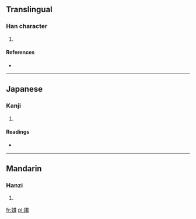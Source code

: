 ==Translingual==

===Han character===
{{Han char|rn=38|rad=女|as=10|sn=13|four=4444<sub>1</sub>|canj=女廿尸十 (VTSJ)}}

# {{defn|Han|sort=女10}}

====References====
* {{Han ref|kx=0268.080|dkj=06576|dj=0535.300|hdz=21071.020|uh=5AB6|ud=23222|bh=DD44|bd=56644}}

----

==Japanese==

===Kanji===
{{ja-kanji|grade=|rs=女10}}

# {{defn|Japanese|sort=女10}}

====Readings====
* {{ja-readings|on=[[じょう]] (jō), [[にゅ]] (nyu)|kun=}}

----

==Mandarin==

===Hanzi===
{{cmn-hanzi|pin=[[róng]] ([[rong2]])|wg=jung<sup>2</sup>}}

# {{defn|Mandarin|sort=女10}}

[[fr:媶]]
[[pl:媶]]